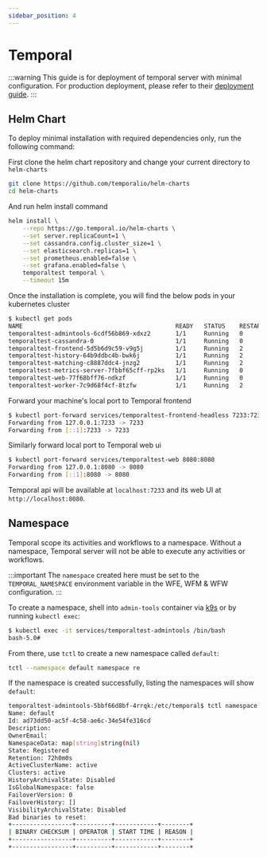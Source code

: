 ```yaml
---
sidebar_position: 4
---
```

# Temporal

:::warning
This guide is for deployment of temporal server with minimal configuration. For production deployment, please refer to
their [deployment guide](https://docs.temporal.io/production-deployment).
:::

## Helm Chart

To deploy minimal installation with required dependencies only, run the following command:

First clone the helm chart repository and change your current directory to `helm-charts`
```bash
git clone https://github.com/temporalio/helm-charts
cd helm-charts
```

And run helm install command
```bash
helm install \
    --repo https://go.temporal.io/helm-charts \
    --set server.replicaCount=1 \
    --set cassandra.config.cluster_size=1 \
    --set elasticsearch.replicas=1 \
    --set prometheus.enabled=false \
    --set grafana.enabled=false \
    temporaltest temporal \
    --timeout 15m
```

Once the installation is complete, you will find the below pods in your kubernetes cluster
```bash
$ kubectl get pods
NAME                                           READY   STATUS    RESTARTS   AGE
temporaltest-admintools-6cdf56b869-xdxz2       1/1     Running   0          11m
temporaltest-cassandra-0                       1/1     Running   0          11m
temporaltest-frontend-5d5b6d9c59-v9g5j         1/1     Running   2          11m
temporaltest-history-64b9ddbc4b-bwk6j          1/1     Running   2          11m
temporaltest-matching-c8887ddc4-jnzg2          1/1     Running   2          11m
temporaltest-metrics-server-7fbbf65cff-rp2ks   1/1     Running   0          11m
temporaltest-web-77f68bff76-ndkzf              1/1     Running   0          11m
temporaltest-worker-7c9d68f4cf-8tzfw           1/1     Running   2          11m
```

Forward your machine's local port to Temporal frontend
```bash
$ kubectl port-forward services/temporaltest-frontend-headless 7233:7233
Forwarding from 127.0.0.1:7233 -> 7233
Forwarding from [::1]:7233 -> 7233
```

Similarly forward local port to Temporal web ui
```bash
$ kubectl port-forward services/temporaltest-web 8080:8080
Forwarding from 127.0.0.1:8080 -> 8080
Forwarding from [::1]:8080 -> 8080
```

Temporal api will be available at `localhost:7233` and its web UI at `http://localhost:8080`.

## Namespace

Temporal scope its activities and workflows to a namespace. Without a namespace, Temporal server will not be able to
execute any activities or workflows.

:::important
The `namespace` created here must be set to the `TEMPORAL_NAMESPACE` environment variable in the WFE, WFM & WFW
configuration.
:::

To create a namespace, shell into `admin-tools` container via [k9s](https://k9scli.io/) or by running `kubectl exec`:
```bash
$ kubectl exec -it services/temporaltest-admintools /bin/bash
bash-5.0#
```

From there, use `tctl` to create a new namespace called `default`:
```bash
tctl --namespace default namespace re
```

If the namespace is created successfully, listing the namespaces will show `default`:
```bash
temporaltest-admintools-5bbf66d8bf-4rrqk:/etc/temporal$ tctl namespace list
Name: default
Id: ad73dd50-ac5f-4c58-ae6c-34e54fe316cd
Description: 
OwnerEmail: 
NamespaceData: map[string]string(nil)
State: Registered
Retention: 72h0m0s
ActiveClusterName: active
Clusters: active
HistoryArchivalState: Disabled
IsGlobalNamespace: false
FailoverVersion: 0
FailoverHistory: []
VisibilityArchivalState: Disabled
Bad binaries to reset:
+-----------------+----------+------------+--------+
| BINARY CHECKSUM | OPERATOR | START TIME | REASON |
+-----------------+----------+------------+--------+
+-----------------+----------+------------+--------+
```

